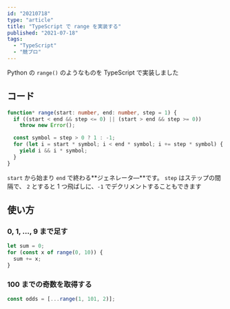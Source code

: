 ```yaml
---
id: "20210718"
type: "article"
title: "TypeScript で range を実装する"
published: "2021-07-18"
tags:
  - "TypeScript"
  - "競プロ"
---
```


Python の `range()` のようなものを TypeScript で実装しました

## コード

```typescript
function* range(start: number, end: number, step = 1) {
  if ((start < end && step <= 0) || (start > end && step >= 0))
    throw new Error();

  const symbol = step > 0 ? 1 : -1;
  for (let i = start * symbol; i < end * symbol; i += step * symbol) {
    yield i && i * symbol;
  }
}
```

`start` から始まり `end` で終わる**ジェネレータ―**です。
`step` はステップの間隔で、 `2` とすると 1 つ飛ばしに、`-1` でデクリメントすることもできます

## 使い方

### 0, 1, ..., 9 まで足す

```typescript
let sum = 0;
for (const x of range(0, 10)) {
  sum += x;
}
```

### 100 までの奇数を取得する

```typescript
const odds = [...range(1, 101, 2)];
```
